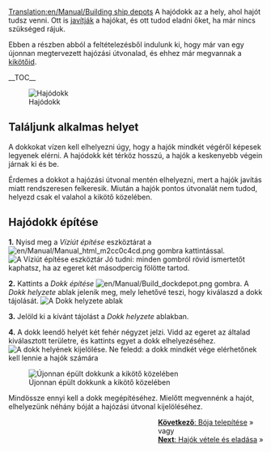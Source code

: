 [[Translation:en/Manual/Building ship depots]]
{{hu/Manual/Oktatás}}
A hajódokk az a hely, ahol hajót tudsz venni. Ott is [[hu/Manual/Járművek javítása|javítják]] a hajókat, és ott tudod eladni őket, ha már nincs szükséged rájuk.

Ebben a részben abból a feltételezésből indulunk ki, hogy már van egy újonnan megtervezett hajózási útvonalad, és ehhez már megvannak a [[hu/Manual/Kikötő építése|kikötőid]].

__TOC__

[[File:en/Manual/Shipdepot-construction-1.png|frame|left|Hajódokk]]
==Találjunk alkalmas helyet==
A dokkokat vízen kell elhelyezni úgy, hogy a hajók mindkét végéről képesek legyenek elérni. A hajódokk két térköz hosszú, a hajók a keskenyebb végein járnak ki és be. 

Érdemes a dokkot a hajózási útvonal mentén elhelyezni, mert a hajók javítás miatt rendszeresen felkeresik. Miután a hajók pontos útvonalát nem tudod, helyezd csak el valahol a kikötő közelében.


==Hajódokk építése==

'''1.''' Nyisd meg a ''Víziút építése'' eszköztárat a [[File:en/Manual/Manual html m2cc0c4cd.png]] gombra kattintással.
[[File:en/Manual/Dock toolbar.png|frame|none|A ''Víziút építése'' eszköztár]]
Jó tudni: minden gombról rövid ismertetőt kaphatsz, ha az egeret két másodpercig fölötte tartod.

'''2.''' Kattints a ''Dokk építése'' [[File:en/Manual/Build dockdepot.png]] gombra. A ''Dokk helyzete'' ablak jelenik meg, mely lehetővé teszi, hogy kiválaszd a dokk tájolását.
[[File:en/Manual/Ship-depot-orientation.png|frame|none|A ''Dokk helyzete'' ablak]]

'''3.''' Jelöld ki a kívánt tájolást a ''Dokk helyzete'' ablakban.

'''4.''' A dokk leendő helyét két fehér négyzet jelzi. Vidd az egeret az általad kiválasztott területre, és kattints egyet a dokk elhelyezéséhez. 
[[File:en/Manual/Shipdepot-construction-3.png|frame|none|A dokk helyének kijelölése. Ne feledd: a dokk mindkét vége elérhetőnek kell lennie a hajók számára]]

[[File:en/Manual/Shipdepot-construction-4.png|frame|right|Újonnan épült dokkunk a kikötő közelében]]

Mindössze ennyi kell a dokk megépítéséhez. Mielőtt megvennénk a hajót, elhelyezünk néhány bóját a hajózási útvonal kijelöléséhez.

<span style="float: right">[[hu/Manual/Bója telepítése|'''Következő''': Bója telepítése]] &raquo;
<br />
vagy
<br />
[[hu/Manual/Hajók vétele és eladása|'''Next''': Hajók vétele és eladása]] &raquo;</span>